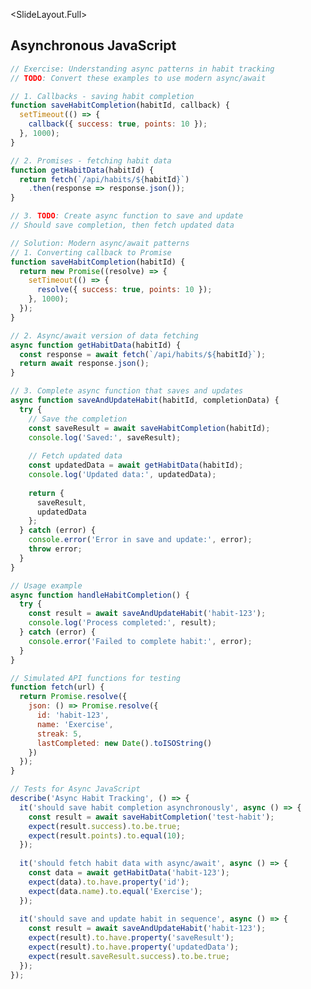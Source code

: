 
<SlideLayout.Full>
## Asynchronous JavaScript
<CodeDisplay >
  <File name="example.js">
    
```javascript
// Exercise: Understanding async patterns in habit tracking
// TODO: Convert these examples to use modern async/await

// 1. Callbacks - saving habit completion
function saveHabitCompletion(habitId, callback) {
  setTimeout(() => {
    callback({ success: true, points: 10 });
  }, 1000);
}

// 2. Promises - fetching habit data
function getHabitData(habitId) {
  return fetch(`/api/habits/${habitId}`)
    .then(response => response.json());
}

// 3. TODO: Create async function to save and update
// Should save completion, then fetch updated data
```
    
    
```javascript
// Solution: Modern async/await patterns
// 1. Converting callback to Promise
function saveHabitCompletion(habitId) {
  return new Promise((resolve) => {
    setTimeout(() => {
      resolve({ success: true, points: 10 });
    }, 1000);
  });
}

// 2. Async/await version of data fetching
async function getHabitData(habitId) {
  const response = await fetch(`/api/habits/${habitId}`);
  return await response.json();
}

// 3. Complete async function that saves and updates
async function saveAndUpdateHabit(habitId, completionData) {
  try {
    // Save the completion
    const saveResult = await saveHabitCompletion(habitId);
    console.log('Saved:', saveResult);
    
    // Fetch updated data
    const updatedData = await getHabitData(habitId);
    console.log('Updated data:', updatedData);
    
    return {
      saveResult,
      updatedData
    };
  } catch (error) {
    console.error('Error in save and update:', error);
    throw error;
  }
}

// Usage example
async function handleHabitCompletion() {
  try {
    const result = await saveAndUpdateHabit('habit-123');
    console.log('Process completed:', result);
  } catch (error) {
    console.error('Failed to complete habit:', error);
  }
}

// Simulated API functions for testing
function fetch(url) {
  return Promise.resolve({
    json: () => Promise.resolve({
      id: 'habit-123',
      name: 'Exercise',
      streak: 5,
      lastCompleted: new Date().toISOString()
    })
  });
}
```
    
  </File>
  <Tests>
    
```javascript
// Tests for Async JavaScript
describe('Async Habit Tracking', () => {
  it('should save habit completion asynchronously', async () => {
    const result = await saveHabitCompletion('test-habit');
    expect(result.success).to.be.true;
    expect(result.points).to.equal(10);
  });
  
  it('should fetch habit data with async/await', async () => {
    const data = await getHabitData('habit-123');
    expect(data).to.have.property('id');
    expect(data.name).to.equal('Exercise');
  });
  
  it('should save and update habit in sequence', async () => {
    const result = await saveAndUpdateHabit('habit-123');
    expect(result).to.have.property('saveResult');
    expect(result).to.have.property('updatedData');
    expect(result.saveResult.success).to.be.true;
  });
});
```
    
  </Tests>
</CodeDisplay>
</SlideLayout.Full>